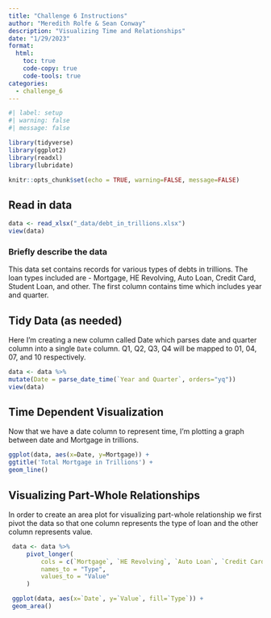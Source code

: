 ```yaml
---
title: "Challenge 6 Instructions"
author: "Meredith Rolfe & Sean Conway"
description: "Visualizing Time and Relationships"
date: "1/29/2023"
format:
  html:
    toc: true
    code-copy: true
    code-tools: true
categories:
  - challenge_6
---
```


```r
#| label: setup
#| warning: false
#| message: false

library(tidyverse)
library(ggplot2)
library(readxl)
library(lubridate)

knitr::opts_chunk$set(echo = TRUE, warning=FALSE, message=FALSE)
```

## Read in data

```r
data <- read_xlsx("_data/debt_in_trillions.xlsx")
view(data)
```

### Briefly describe the data
This data set contains records for various types of debts in trillions. The loan types included are - Mortgage, HE Revolving, Auto Loan, Credit Card, Student Loan, and other. The first column contains time which includes year and quarter.

## Tidy Data (as needed)

Here I'm creating a new column called Date which parses date and quarter column into a single `Date` column. Q1, Q2, Q3, Q4 will be mapped to 01, 04, 07, and 10 respectively.

```r
data <- data %>%
mutate(Date = parse_date_time(`Year and Quarter`, orders="yq"))
view(data)
```

## Time Dependent Visualization

Now that we have a date column to represent time, I'm plotting a graph between date and Mortgage in trillions.

```r
ggplot(data, aes(x=Date, y=Mortgage)) +
ggtitle('Total Mortgage in Trillions') +
geom_line()
```


## Visualizing Part-Whole Relationships

In order to create an area plot for visualizing part-whole relationship we first pivot the data so that one column represents the type of loan and the other column represents value. 

```r
 data <- data %>%
     pivot_longer(
         cols = c(`Mortgage`, `HE Revolving`, `Auto Loan`, `Credit Card`, `Student Loan`, `Other`, `Total`),
         names_to = "Type", 
         values_to = "Value"
     )
```

```r
 ggplot(data, aes(x=`Date`, y=`Value`, fill=`Type`)) +
 geom_area()
```
